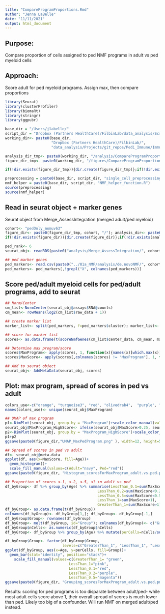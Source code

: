```yaml
---
title: "CompareProgramProportions.Rmd"
author: "Jenna LaBelle"
date: "11/11/2021"
output: html_document
---
```


## Purpose:
Compare proportion of cells assigned to ped NMF programs in adult vs ped myeloid cells

## Approach:
Score adult for ped myeloid programs. Assign max, then compare proportions


```r
library(Seurat) 
library(clusterProfiler)
library(biomaRt)
library(stringr)
library(ggpubr)

base_dir = "/Users/jlabelle/"
script_dir = "Dropbox (Partners HealthCare)/FilbinLab/data_analysis/Scripts/"
working_dir<- paste0(base_dir, 
                     "Dropbox (Partners HealthCare)/FilbinLab/",
                     "data_analysis/Projects/git_repos/Pedi_Immune/ImmuneCellAnalysis/02b_Myeloid/03_CompareToAdult/")

analysis_dir_tmp<- paste0(working_dir, "/analysis/CompareProgramProportions_PedNMF/")
figure_dir_tmp<- paste0(working_dir, "/figures/CompareProgramProportions_PedNMF/")

if(!dir.exists(figure_dir_tmp)){dir.create(figure_dir_tmp)};if(!dir.exists(analysis_dir_tmp)){dir.create(analysis_dir_tmp)}

preprocessing = paste0(base_dir, script_dir, "single_cell_preprocessing_helper_functions.R")
nmf_helper = paste0(base_dir, script_dir, "NMF_helper_function.R")
source(preprocessing)
source(nmf_helper)

```

## Read in seurat object + marker genes
Seurat object from Merge_AssessIntegration (merged adult/ped myeloid)
```r
cohort<- "pedOnly_nomuv63"
figure_dir<- paste0(figure_dir_tmp, cohort, "/"); analysis_dir<- paste0(analysis_dir_tmp, cohort, "/")
if(!dir.exists(figure_dir)){dir.create(figure_dir)};if(!dir.exists(analysis_dir)){dir.create(analysis_dir)}

ped_rank<- 6
seurat_obj<- readRDS(paste0("analysis/Merge_AssessIntegration/", cohort, "/myeloid_seurat_Ped.AdultGBM.IDHMut_merged.Rds"))

## ped marker genes
ped_markers<- read.csv(paste0("../01a_NMF/analysis/de.novoNMF/", cohort,  "/top_DE_genes_10Xannotated_NMF_rank", ped_rank, ".csv"))
ped_markers<- ped_markers[,!grepl("X", colnames(ped_markers))]
```



## Score ped/adult myeloid cells for ped/adult programs, add to seurat
```r
## Norm/Center
cm_list<-NormCenter(seurat_obj@assays$RNA@counts)
cm_mean<- rowMeans(log2(cm_list$raw_data + 1))

## create marker list
marker_list<- split(ped_markers, f=ped_markers$cluster); marker_list<- lapply(marker_list, function(x){x$gene})

## score for marker list
scores<- as.data.frame(t(scoreNmfGenes(cm_list$center_data, cm_mean, marker_list)))

## Determine max program/score
scores$MaxProgram<- apply(scores, 1, function(x){names(x)[which.max(x)]})
scores$MaxScore<- apply(scores[,colnames(scores) != "MaxProgram"], 1, function(x){x[which.max(x)]})

## Add to seurat object
seurat_obj<- AddMetaData(seurat_obj, scores)
```

## Plot: max program, spread of scores in ped vs adult
```r
colors_use<-c("orange", "turquoise3", "red", "olivedrab4",  "purple", "navy" )
names(colors_use)<- unique(seurat_obj$MaxProgram)

## UMAP of max program
p1<-DimPlot(seurat_obj, group.by = "MaxProgram")+scale_color_manual(values=colors_use)
seurat_obj$MaxProgram_HighScore<- ifelse(seurat_obj$MaxScore>0.25, seurat_obj$MaxProgram, "ScoreTooLow")
p2<-DimPlot(seurat_obj, group.by = "MaxProgram_HighScore")+scale_color_manual(values=c(colors_use, ScoreTooLow="grey"))
p1+p2
ggsave(paste0(figure_dir,"UMAP_MaxPedProgram.png" ), width=12, height=5)

## Spread of scores in ped vs adult
df<- seurat_obj@meta.data
ggplot(df, aes(x=MaxScore, fill=Age))+
  geom_histogram()+
  scale_fill_manual(values=c(Adult="navy", Ped="red"))
ggsave(paste0(figure_dir, "Histogram_scoresForMaxProgram_adult.vs.ped.png"), width=5, height=4)

## Proportion of scores <.1, <.2, <.5, <1 in adult vs ped
df_byGroup<- df %>% group_by(Age) %>% summarise(LessThan_0.1=sum(MaxScore<0.1),
                                          LessThan_0.2=sum(MaxScore<0.2),
                                          LessThan_0.5=sum(MaxScore<0.5),
                                          LessThan_1=sum(MaxScore<1),
                                          GreaterThan_1=sum(MaxScore>1)) %>% as.data.frame()
df_byGroup<- as.data.frame(t(df_byGroup))
colnames(df_byGroup)<- df_byGroup[1,]; df_byGroup<- df_byGroup[-1,]
df_byGroup$Group<- rownames(df_byGroup)
df_byGroup<- melt(df_byGroup, id="Group"); colnames(df_byGroup)<- c("Group", "Age", "nCells")
df_byGroup$nCells<- as.numeric(df_byGroup$nCells)
df_byGroup<- df_byGroup %>% group_by(Age) %>% mutate(perCells=nCells/sum(nCells)) %>% as.data.frame()

df_byGroup$Group<- factor(df_byGroup$Group, 
                          levels=c("GreaterThan_1", "LessThan_1", "LessThan_0.5", "LessThan_0.2", "LessThan_0.1"))
ggplot(df_byGroup, aes(x=Age, y=perCells, fill=Group))+
  geom_bar(stat="identity", position="stack")+
    scale_fill_manual(values=c(GreaterThan_1= "green",
                             LessThan_1="pink",
                             LessThan_0.1="red",
                             LessThan_0.2="purple",
                             LessThan_0.5="magenta"))
ggsave(paste0(figure_dir, "Grouping_scoresForMaxProgram_adult.vs.ped.png"), width=5, height=4)
```
Results: scoring for ped programs is too disparate between adult/ped- while most adult cells score above 1, their overall spread of scores is much lower than ped. Likely too big of a confounder. Will run NMF on merged adult/ped instead.

